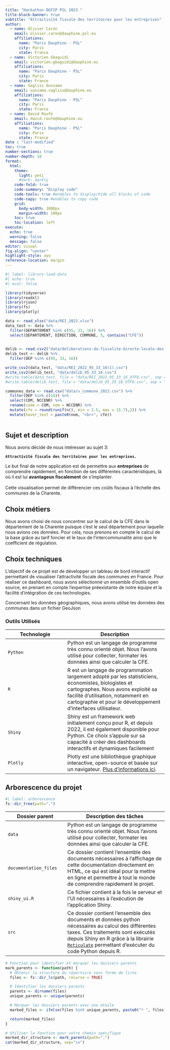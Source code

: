 ```yaml
---
title: "Hackathon DGFIP PSL 2023 "
title-block-banner: true
subtitle: "Attractivité fiscale des territoires pour les entreprises"
author:
  - name: Olivier Caron
    email: olivier.caron@dauphine.psl.eu
    affiliations: 
      name: "Paris Dauphine - PSL"
      city: Paris
      state: France
  - name: Victorien Gbaguidi
    email: victorien.gbaguidi@dauphine.eu
    affiliations: 
      name: "Paris Dauphine - PSL"
      city: Paris
      state: France
  - name: Sagliss Oussama
    email: oussama.sagliss@dauphine.eu
    affiliations: 
      name: "Paris Dauphine - PSL"
      city: Paris
      state: France
  - name: David Roufé
    email: david.roufe@dauphine.eu
    affiliations: 
      name: "Paris Dauphine - PSL"
      city: Paris
      state: France
date : "last-modified"
toc: true
number-sections: true
number-depth: 10
format:
  html:
    theme:
      light: yeti
      #dark: darkly
    code-fold: true
    code-summary: "Display code"
    code-tools: true #enables to display/hide all blocks of code
    code-copy: true #enables to copy code
    grid:
      body-width: 1000px
      margin-width: 100px
    toc: true
    toc-location: left
execute:
  echo: true
  warning: false
  message: false
editor: visual
fig-align: "center"
highlight-style: ayu
reference-location: margin
---
```


```r
#| label: library-load-data
#| echo: true
#| eval: false

library(tidyverse)
library(readxl)
library(rjson)
library(fs)
library(plotly)

data <- read_xlsx("data/REI_2022.xlsx")
data_test <- data %>%
  filter(DEPARTEMENT %in% c(95, 33, 16)) %>%
  select(DEPARTEMENT, DIRECTION, COMMUNE, 5, contains("CFE"))
  

delib <- read.csv2("data/deliberations-de-fiscalite-directe-locale-des-communes-2023-hors-taux.csv")
delib_test <- delib %>%
  filter(DEP %in% c(95, 33, 16))

write_csv2(data_test, "data/REI_2022_95_33_16(1).csv")
write_csv2(delib_test, "data/delib_95_33_16.csv")
#write.table(data_test, file = "data/REI_2022_95_33_16_UTF8.csv", sep = ";", row.names = FALSE, fileEncoding = "UTF-8")
#write.table(delib_test, file = "data/delib_95_33_16_UTF8.csv", sep = ";", row.names = FALSE, fileEncoding = "UTF-8")

communes_data <- read.csv("data/v_commune_2023.csv") %>%
  filter(DEP %in% c(16)) %>%
  select(COM, NCCENR) %>%
  rename(code = COM, nom = NCCENR) %>%
  mutate(cfe = round(runif(n(), min = 2.5, max = 15.7),2)) %>%
  mutate(hover_text = paste0(nom, "<br>", cfe))
  
```

## Sujet et description

Nous avons décidé de nous intéresser au sujet 3:

**`Attractivité fiscale des territoires pour les entreprises.`**

Le but final de notre application est de permettre aux **entreprises** de comprendre rapidement, en fonction de ses différentes caractéristiques, là où il est lui **avantageux fiscalement** de s'implanter.\
\
Cette visualisation permet de différencier ces coûts fiscaux à l'échelle des communes de la Charente.

## Choix métiers

Nous avons choisi de nous concentrer sur le calcul de la CFE dans le département de la Charente puisque c'est le seul département pour laquelle nous avions ces données. Pour cela, nous prenons en compte le calcul de la base grâce au tarif foncier et le taux de l'intercommunalité ainsi que le coefficient de régulation.

## Choix techniques

L'objectif de ce projet est de développer un tableau de bord interactif permettant de visualiser l'attractivité fiscale des communes en France. Pour réaliser ce dashboard, nous avons sélectionné un ensemble d'outils open source, en prenant en compte l'expertise préexistante de notre équipe et la facilité d'intégration de ces technologies.

Concernant les données géographiques, nous avons utilisé les données des communes dans un fichier GeoJson

### Outils Utilisés

| Technologie | Description                                                                                                                                                                                                                                     |
|---------------------------|---------------------------------------------|
| `Python`    | Python est un langage de programme très connu orienté objet. Nous l'avons utilisé pour collecter, formater les données ainsi que calculer la CFE.                                                                                               |
| `R`         | R est un langage de programmation largement adopté par les statisticiens, économistes, biologistes et cartographes. Nous avons exploité sa facilité d'utilisation, notamment en cartographie et pour le développement d'interfaces utilisateur. |
| `Shiny`     | Shiny est un framework web initialement conçu pour R, et depuis 2022, il est également disponible pour Python. Ce choix s'appuie sur sa capacité à créer des dashboards interactifs et dynamiques facilement                                    |
| `Plotly`    | Plotly est une bibliothèque graphique interactive, open-source et basée sur un navigateur. [Plus d'informations ici](https://plotly.com/r/ "Plotly website").                                                                                   |

## Arborescence du projet

```r
#| label: arborescence
fs::dir_tree(path=".")
```

| Dossier parent        | Description des tâches                                                                                                                                                                                                                                                                                          |
|---------------------------|---------------------------------------------|
| `data`                | Python est un langage de programme très connu orienté objet. Nous l'avons utilisé pour collecter, formater les données ainsi que calculer la CFE.                                                                                                                                                               |
| `documentation_files` | Ce dossier contient l'ensemble des documents nécessaires à l'affichage de cette documentation directement en HTML, ce qui est idéal pour la mettre en ligne et permettre à tout le monde de comprendre rapidement le projet.                                                                                    |
| `shiny_ui.R`          | Ce fichier contient à la fois le serveur et l'UI nécessaires à l'exécution de l'application Shiny.                                                                                                                                                                                                              |
| `src`                 | Ce dossier contient l'ensemble des documents et données python nécessaires au calcul des différentes taxes. Ces traitements sont exécutés depuis Shiny en R grâce à la librairie [`Reticulate`](https://rstudio.github.io/reticulate/ "Info package Reticulate") permettant d'exécuter du code Python depuis R. |

```r
# Fonction pour identifier et marquer les dossiers parents
mark_parents <- function(path) {
  # Obtenir la structure du répertoire sous forme de liste
  files <- fs::dir_ls(path, recurse = TRUE)

  # Identifier les dossiers parents
  parents <- dirname(files)
  unique_parents <- unique(parents)

  # Marquer les dossiers parents avec une étoile
  marked_files <- ifelse(files %in% unique_parents, paste0("* ", files), files)

  return(marked_files)
}

# Utiliser la fonction pour votre chemin spécifique
marked_dir_structure <- mark_parents(path=".")
cat(marked_dir_structure, sep="\n")
```
